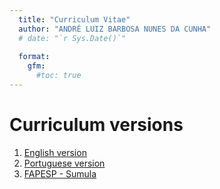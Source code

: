 ```yaml
---
  title: "Curriculum Vitae"
  author: "ANDRÉ LUIZ BARBOSA NUNES DA CUNHA"
  # date: "`r Sys.Date()`"
  
  format: 
    gfm:
      #toc: true
---
```


# Curriculum versions

1. [English version](curriculum_EN.html)
2. [Portuguese version]()
3. [FAPESP - Sumula]()
